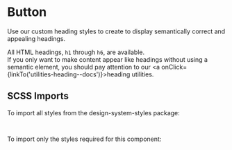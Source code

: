 
<Meta of={HeadingStories} />

# Button

<div className="lead">
  Use our custom heading styles to create to display semantically correct and appealing headings.
</div>

All HTML headings, `h1` through `h6`, are available.<br/>
If you only want to make content appear like headings without using a semantic element, you should pay attention to our <a onClick={linkTo('utilities-heading--docs')}>heading utilities</a>.

<Canvas of={HeadingStories.Default} />
<div className="hide-col-default">
  <ArgTypes of={HeadingStories.Default} />
</div>

## SCSS Imports

To import all styles from the design-system-styles package:

```css dark
@use '@swisspost/design-system-styles/index.scss';
```

To import only the styles required for this component:

```css dark
@use '@swisspost/design-system-styles/basics.scss';
@use '@swisspost/design-system-styles/components/type.scss';
```

